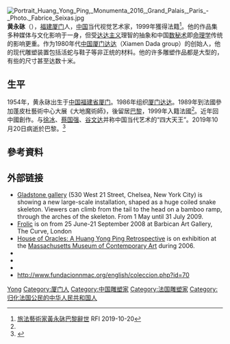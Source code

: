 {{expand|time=2013-12-22T10:15:45+00:00}}
[[File:Portrait_Huang_Yong_Ping,_Monumenta_2016,_Grand_Palais,_Paris_-_Photo._Fabrice_Seixas.jpg|thumb]]
'''黄永砯'''（{{bd|1954年|2月19日|2019年|10月19日|catIdx=H}}），[[福建|福建]][[厦门|厦门]]人，[[中国|中国]]当代视觉艺术家，1999年獲得法籍<ref name=":0">[http://www.rfi.fr/tw/%E4%B8%AD%E5%9C%8B/20191020-%E6%97%85%E6%B3%95%E8%97%9D%E8%A1%93%E5%AE%B6%E9%BB%83%E6%B0%B8%E7%A0%AF%E5%B7%B4%E9%BB%8E%E8%BE%AD%E4%B8%96 旅法藝術家黃永砯巴黎辭世] {{Wayback|url=http://www.rfi.fr/tw/%E4%B8%AD%E5%9C%8B/20191020-%E6%97%85%E6%B3%95%E8%97%9D%E8%A1%93%E5%AE%B6%E9%BB%83%E6%B0%B8%E7%A0%AF%E5%B7%B4%E9%BB%8E%E8%BE%AD%E4%B8%96 |date=20200219002110 }} RFI 2019-10-20</ref>。他的作品集多种媒体与文化影响于一身，但受[[达达主义|达达主义]]理智的抽象和中国[[数秘术|数秘术]]即[[命理学|命理学]]传统的影响更重。作为1980年代[[中国|中国]][[厦门达达|厦门达达]]（Xiamen Dada group）的创始人，他的现代雕塑装置包括活蛇与鞋子等非正统的材料。他的许多雕塑作品都是大型的，有些的尺寸甚至达数十米。

== 生平 ==
1954年，黄永砯出生于[[中国|中国]][[福建省|福建省]][[厦门|厦门]]。1986年组织[[厦门达达|厦门达达]]。1989年到法國參加蓬皮杜藝術中心大展《大地魔術師》，後留居[[巴黎|巴黎]]，1999年入籍法國<ref name=":0" />。近年回中國創作。与[[徐冰|徐冰]]、[[蔡国强|蔡国强]]、[[谷文达|谷文达]]并称中国当代艺术的“四大天王”。2019年10月20日病逝於巴黎。<ref>{{Cite web|title=【逝者】当代艺术家黄永砯逝世 享年65岁_独家_雅昌新闻|url=https://news.artron.net/20191020/n1062928.html|accessdate=2019-10-20|work=news.artron.net|archive-date=2019-10-20|archive-url=https://web.archive.org/web/20191020075023/https://news.artron.net/20191020/n1062928.html|dead-url=no}}</ref>

== 參考資料 ==
{{reflist}}

== 外部链接 ==
* [http://www.gladstonegallery.com/ Gladstone gallery] {{Wayback|url=http://www.gladstonegallery.com/ |date=20210527162159 }} (530 West 21 Street, Chelsea, New York City) is showing a new large-scale installation, shaped as a huge coiled snake skeleton. Viewers can climb from the tail to the head on a bamboo ramp, through the arches of the skeleton. From 1 May until 31 July 2009.
* [http://www.barbican.org.uk/artgallery/event-detail.asp?ID=7308 Frolic] {{Wayback|url=http://www.barbican.org.uk/artgallery/event-detail.asp?ID=7308 |date=20160206212536 }} is on from 25 June-21 September 2008 at Barbican Art Gallery, The Curve, London
* [http://calendar.walkerart.org/canopy.wac?id=1530 House of Oracles: A Huang Yong Ping Retrospective] {{Wayback|url=http://calendar.walkerart.org/canopy.wac?id=1530 |date=20110927002327 }} is on exhibition at the [[Massachusetts_Museum_of_Contemporary_Art|Massachusetts Museum of Contemporary Art]] during 2006.
* {{cite web | title=Why am I Afraid of Huang Yong Ping? | author=Philippe Vergne | url=http://visualarts.walkerart.org/detail.wac?id=2459&title=Articles | work=Walker Art Center (2005) | accessdate=2006-06-16 | archive-date=2011-07-16 | archive-url=https://web.archive.org/web/20110716182804/http://visualarts.walkerart.org/detail.wac?id=2459&title=Articles | dead-url=no }}
* {{cite web | title=Huang Yong Ping at Barbara Gladstone - New York | author=Lilly Wei | work=Art in America (May 2002) | url=http://www.findarticles.com/p/articles/mi_m1248/is_5_90/ai_86194965 | accessdate=2006-06-16 | archive-date=2008-09-05 | archive-url=https://web.archive.org/web/20080905003844/http://findarticles.com/p/articles/mi_m1248/is_5_90/ai_86194965 | dead-url=no }}
* {{cite web | title=Live-animal sculpture by Chinese-French artist closed | work=Yahoo News Canada | url=http://ca.news.yahoo.com/s/afp/070415/canada/afplifestyle_canada | accessdate=2007-04-15 | archiveurl=https://web.archive.org/web/20070422092106/http://ca.news.yahoo.com/s/afp/070415/canada/afplifestyle_canada | archivedate=2007-04-22 | deadurl=yes }}
* http://www.fundacionnmac.org/english/coleccion.php?id=70 {{Wayback|url=http://www.fundacionnmac.org/english/coleccion.php?id=70 |date=20120224181006 }}


{{Authority control}}
{{DEFAULTSORT:Huang, Yong Ping}}
[[Category:黄姓|Yong]]
[[Category:厦门人|Category:厦门人]]
[[Category:中国雕塑家|Category:中国雕塑家]]
[[Category:法国雕塑家|Category:法国雕塑家]]
[[Category:归化法国公民的中华人民共和国人|Category:归化法国公民的中华人民共和国人]]